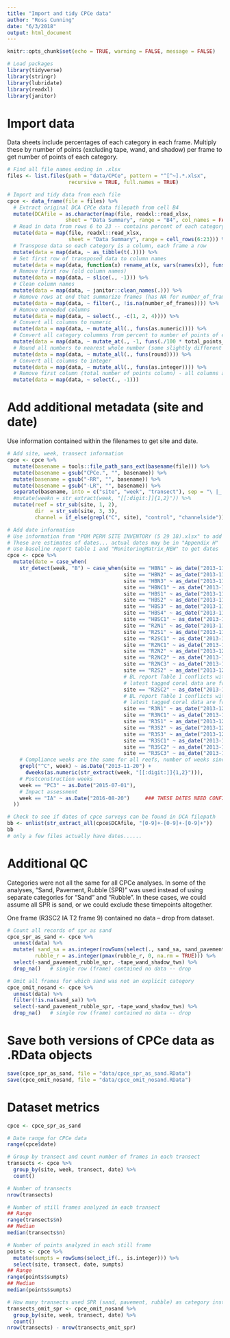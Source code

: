 ```yaml
---
title: "Import and tidy CPCe data"
author: "Ross Cunning"
date: "6/3/2018"
output: html_document
---
```


```r
knitr::opts_chunk$set(echo = TRUE, warning = FALSE, message = FALSE)

# Load packages
library(tidyverse)
library(stringr)
library(lubridate)
library(readxl)
library(janitor)
```

# Import data

Data sheets include percentages of each category in each frame. Multiply these by number of points (excluding tape, wand, and shadow) per frame to get number of points of each category.

```r
# Find all file names ending in .xlsx 
files <- list.files(path = "data/CPCe", pattern = "^[^~].*.xlsx", 
                    recursive = TRUE, full.names = TRUE)

# Import and tidy data from each file
cpce <- data_frame(file = files) %>%
  # Extract original DCA CPCe data filepath from cell B4
  mutate(DCAfile = as.character(map(file, readxl::read_xlsx,      
                   sheet = "Data Summary", range = "B4", col_names = FALSE))) %>%
  # Read in data from rows 6 to 23 -- contains percent of each category for each frame
  mutate(data = map(file, readxl::read_xlsx, 
                    sheet = "Data Summary", range = cell_rows(6:23))) %>%
  # Transpose data so each category is a column, each frame a row
  mutate(data = map(data, ~ as_tibble(t(.)))) %>%
  # Set first row of transposed data to column names
  mutate(data = map(data, function(x) rename_at(x, vars(names(x)), funs(slice(x, 1))))) %>%
  # Remove first row (old column names)
  mutate(data = map(data, ~ slice(., -1))) %>%
  # Clean column names
  mutate(data = map(data, ~ janitor::clean_names(.))) %>%
  # Remove rows at end that summarize frames (has NA for number_of_frames)
  mutate(data = map(data, ~ filter(., !is.na(number_of_frames)))) %>%
  # Remove unneeded columns
  mutate(data = map(data, ~ select(., -c(1, 2, 4)))) %>%
  # Convert all columns to numeric
  mutate(data = map(data, ~ mutate_all(., funs(as.numeric)))) %>%
  # Convert all category colummns from percent to number of points of each category
  mutate(data = map(data, ~ mutate_at(., -1, funs(./100 * total_points_minus_tape_wand_shadow)))) %>%
  # Round all numbers to nearest whole number (some slightly different due to DCA rounding)
  mutate(data = map(data, ~ mutate_all(., funs(round)))) %>%
  # Convert all columns to integer
  mutate(data = map(data, ~ mutate_all(., funs(as.integer)))) %>%
  # Remove first column (total number of points column) - all columns are now categories
  mutate(data = map(data, ~ select(., -1)))
```

# Add additional metadata (site and date)

Use information contained within the filenames to get site and date.

```r
# Add site, week, transect information
cpce <- cpce %>%
  mutate(basename = tools::file_path_sans_ext(basename(file))) %>%
  mutate(basename = gsub("CPCe.", "", basename)) %>%
  mutate(basename = gsub("-RR", "", basename)) %>%
  mutate(basename = gsub("-LR", "", basename)) %>%
  separate(basename, into = c("site", "week", "transect"), sep = "\ |_|-") %>%
  #mutate(weekn = str_extract(week, "[[:digit:]]{1,2}")) %>%
  mutate(reef = str_sub(site, 1, 2),
         dir  = str_sub(site, 3, 3),
         channel = if_else(grepl("C", site), "control", "channelside"))

# Add date information
# Use information from "POM PERM SITE INVENTORY (5 29 18).xlsx" to add date information
# These are estimates of dates... actual dates may be in "Appendix H"
# Use baseline report table 1 and "MonitoringMatrix_NEW" to get dates
cpce <- cpce %>%
  mutate(date = case_when(
    str_detect(week, "B") ~ case_when(site == "HBN1" ~ as_date("2013-11-07"),
                                      site == "HBN2" ~ as_date("2013-11-07"),
                                      site == "HBN3" ~ as_date("2013-11-07"),
                                      site == "HBNC1" ~ as_date("2013-11-12"),
                                      site == "HBS1" ~ as_date("2013-11-07"),
                                      site == "HBS2" ~ as_date("2013-11-07"),
                                      site == "HBS3" ~ as_date("2013-11-12"),
                                      site == "HBS4" ~ as_date("2013-11-08"),
                                      site == "HBSC1" ~ as_date("2013-11-07"),
                                      site == "R2N1" ~ as_date("2013-11-19"),
                                      site == "R2S1" ~ as_date("2013-11-19"),
                                      site == "R2SC1" ~ as_date("2013-11-18"),
                                      site == "R2NC1" ~ as_date("2013-11-24"),
                                      site == "R2N2" ~ as_date("2013-12-15"),
                                      site == "R2NC2" ~ as_date("2013-12-02"),
                                      site == "R2NC3" ~ as_date("2013-12-10"),
                                      site == "R2S2" ~ as_date("2013-12-15"),
                                      # BL report Table 1 conflicts with Monitoring Matrix for R2SC2
                                      # latest tagged coral data are from 2013-12-15
                                      site == "R2SC2" ~ as_date("2013-12-15"),
                                      # BL report Table 1 conflicts with Monitoring Matrix for R3N1
                                      # latest tagged coral data are from 2013-12-11
                                      site == "R3N1" ~ as_date("2013-12-11"),
                                      site == "R3NC1" ~ as_date("2013-12-10"),
                                      site == "R3S1" ~ as_date("2013-12-30"),
                                      site == "R3S2" ~ as_date("2013-12-30"),
                                      site == "R3S3" ~ as_date("2013-12-30"),
                                      site == "R3SC1" ~ as_date("2013-12-12"),
                                      site == "R3SC2" ~ as_date("2013-12-12"),
                                      site == "R3SC3" ~ as_date("2013-12-12")),
    # Compliance weeks are the same for all reefs, number of weeks since 2013-11-20
    grepl("^C", week) ~ as.Date("2013-11-20") + 
      dweeks(as.numeric(str_extract(week, "[[:digit:]]{1,2}"))),
    # Postconstruction weeks
    week == "PC3" ~ as.Date("2015-07-01"),
    # Impact assessment
    week == "IA" ~ as.Date("2016-08-20")     ### THESE DATES NEED CONFIRMATION
  ))

# Check to see if dates of cpce surveys can be found in DCA filepath
bb <- unlist(str_extract_all(cpce$DCAfile, "[0-9]+-[0-9]+-[0-9]+"))
bb
# only a few files actually have dates......

```

# Additional QC

Categories were not all the same for all CPCe analyses. In some of the analyses, "Sand, Pavement, Rubble (SPR)" was used instead of using separate categories for "Sand" and "Rubble". In these cases, we could assume all SPR is sand, or we could exclude these timepoints altogether.

One frame (R3SC2 IA T2 frame 9) contained no data -- drop from dataset.

```r
# Count all records of spr as sand
cpce_spr_as_sand <- cpce %>%
  unnest(data) %>%
  mutate( sand_sa = as.integer(rowSums(select(., sand_sa, sand_pavement_rubble_spr), na.rm = TRUE)),
         rubble_r = as.integer(pmax(rubble_r, 0, na.rm = TRUE))) %>%
  select(-sand_pavement_rubble_spr, -tape_wand_shadow_tws) %>%
  drop_na()   # single row (frame) contained no data -- drop

# Omit all frames for which sand was not an explicit category
cpce_omit_nosand <- cpce %>%
  unnest(data) %>%
  filter(!is.na(sand_sa)) %>%
  select(-sand_pavement_rubble_spr, -tape_wand_shadow_tws) %>%
  drop_na()   # single row (frame) contained no data -- drop
```

# Save both versions of CPCe data as .RData objects
```r
save(cpce_spr_as_sand, file = "data/cpce_spr_as_sand.RData")
save(cpce_omit_nosand, file = "data/cpce_omit_nosand.RData")
```

# Dataset metrics
```r
cpce <- cpce_spr_as_sand

# Date range for CPCe data
range(cpce$date)

# Group by transect and count number of frames in each transect
transects <- cpce %>%
  group_by(site, week, transect, date) %>%
  count()

# Number of transects
nrow(transects)

# Number of still frames analyzed in each transect
## Range
range(transects$n)
## Median
median(transects$n)

# Number of points analyzed in each still frame
points <- cpce %>%
  mutate(sumpts = rowSums(select_if(., is.integer))) %>%
  select(site, transect, date, sumpts)
## Range
range(points$sumpts)
## Median
median(points$sumpts)

# How many transects used SPR (sand, pavement, rubble) as category instead of sand?
transects_omit_spr <- cpce_omit_nosand %>%
  group_by(site, week, transect, date) %>%
  count()
nrow(transects) - nrow(transects_omit_spr)
```


